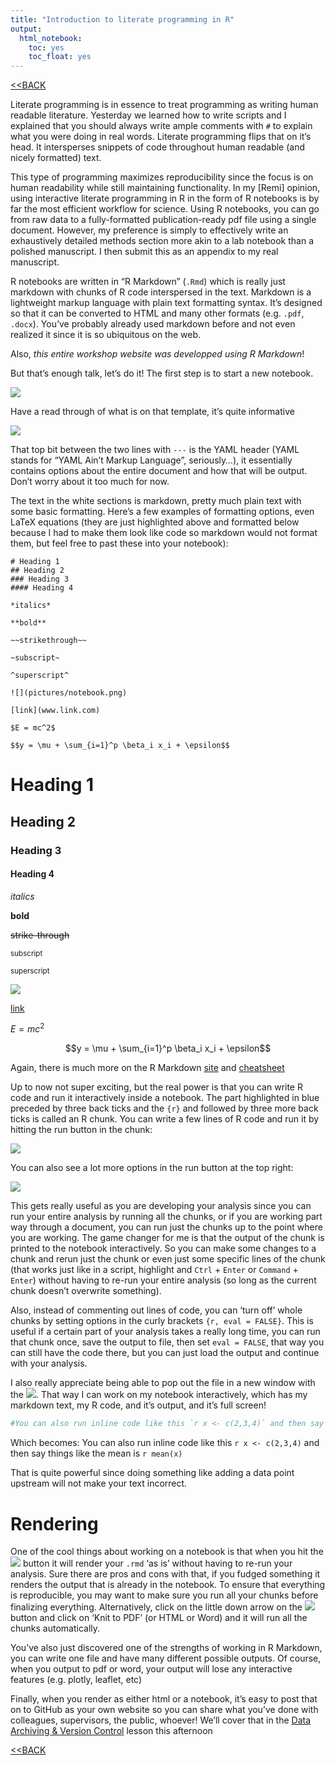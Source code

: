 ```yaml
---
title: "Introduction to literate programming in R"
output:
  html_notebook:
    toc: yes
    toc_float: yes
---
```

[<<BACK](https://remi-daigle.github.io/2017-CHONe-Data/)

Literate programming is in essence to treat programming as writing human readable literature. Yesterday we learned how to write scripts and I explained that you should always write ample comments with `#` to explain what you were doing in real words. Literate programming flips that on it's head. It intersperses snippets of code throughout human readable (and nicely formatted) text.

This type of programming maximizes reproducibility since the focus is on human readability while still maintaining functionality. In my [Remi] opinion, using interactive literate programming in R in the form of R notebooks is by far the most efficient workflow for science. Using R notebooks, you can go from raw data to a fully-formatted publication-ready pdf file using a single document. However, my preference is simply to effectively write an exhaustively detailed methods section more akin to a lab notebook than a polished manuscript. I then submit this as an appendix to my real manuscript.

R notebooks are written in "R Markdown" (`.Rmd`) which is really just markdown with chunks of R code interspersed in the text. Markdown is a lightweight markup language with plain text formatting syntax. It's designed so that it can be converted to HTML and many other formats (e.g. `.pdf`, `.docx`). You've probably already used markdown before and not even realized it since it is so ubiquitous on the web.

Also, *this entire workshop website was developped using R Markdown*!

But that's enough talk, let's do it! The first step is to start a new notebook.

![](pictures/newnotebook.png)

Have a read through of what is on that template, it's quite informative

![](pictures/notebook.png)

That top bit between the two lines with `---` is the YAML header (YAML stands for "YAML Ain't Markup Language", seriously...), it essentially contains options about the entire document and how that will be output. Don't worry about it too much for now.

The text in the white sections is markdown, pretty much plain text with some basic formatting. Here's a few examples of formatting options, even LaTeX equations (they are just highlighted above and formatted below because I had to make them look like code so markdown would not format them, but feel free to past these into your notebook):

```
# Heading 1
## Heading 2
### Heading 3
#### Heading 4

*italics*

**bold**

~~strikethrough~~

~subscript~

^superscript^

![](pictures/notebook.png)

[link](www.link.com)

$E = mc^2$

$$y = \mu + \sum_{i=1}^p \beta_i x_i + \epsilon$$

```

# Heading 1
## Heading 2
### Heading 3
#### Heading 4

*italics*

**bold**

~~strike-through~~

~subscript~

^superscript^

![](pictures/preview.png)

[link](www.link.com)

$E = mc^2$

$$y = \mu + \sum_{i=1}^p \beta_i x_i + \epsilon$$

Again, there is much more on the R Markdown [site](http://rmarkdown.rstudio.com/lesson-1.html) and [cheatsheet](https://www.rstudio.com/wp-content/uploads/2015/02/rmarkdown-cheatsheet.pdf)

Up to now not super exciting, but the real power is that you can write R code and run it interactively inside a notebook. The part highlighted in blue preceded by three back ticks and the `{r}` and followed by three more back ticks is called an R chunk. You can write a few lines of R code and run it by hitting the run button in the chunk:

![](pictures/run.png)

You can also see a lot more options in the run button at the top right:

![](pictures/runbutton.png)

This gets really useful as you are developing your analysis since you can run your entire analysis by running all the chunks, or if you are working part way through a document, you can run just the chunks up to the point where you are working. The game changer for me is that the output of the chunk is printed to the notebook interactively. So you can make some changes to a chunk and rerun just the chunk or even just some specific lines of the chunk (that works just like in a script, highlight and `Ctrl` + `Enter` or `Command` + `Enter`) without having to re-run your entire analysis (so long as the current chunk doesn't overwrite something).

Also, instead of commenting out lines of code, you can 'turn off' whole chunks by setting options in the curly brackets `{r, eval = FALSE}`. This is useful if a certain part of your analysis takes a really long time, you can run that chunk once, save the output to file, then set `eval = FALSE`, that way you can still have the code there, but you can just load the output and continue with your analysis.

I also really appreciate being able to pop out the file in a new window with the ![](pictures/popout.png). That way I can work on my notebook interactively, which has my markdown text, my R code, and it's output, and it's full screen!

```r
#You can also run inline code like this `r x <- c(2,3,4)` and then say things like the mean is `r mean(x)`
```
 Which becomes:
You can also run inline code like this `r x <- c(2,3,4)` and then say things like the mean is `r mean(x)`

That is quite powerful since doing something like adding a data point upstream will not make your text incorrect. 

# Rendering

One of the cool things about working on a notebook is that when you hit the ![](pictures/preview.png) button it will render your `.rmd` 'as is' without having to re-run your analysis. Sure there are pros and cons with that, if you fudged something it renders the output that is already in the notebook. To ensure that everything is reproducible, you may want to make sure you run all your chunks before finalizing everything. Alternatively, click on the little down arrow on the ![](pictures/preview.png) button and click on 'Knit to PDF' (or HTML or Word) and it will run all the chunks automatically. 

You've also just discovered one of the strengths of working in R Markdown, you can write one file and have many different possible outputs. Of course, when you output to pdf or word, your output will lose any interactive features (e.g. plotly, leaflet, etc)

Finally, when you render as either html or a notebook, it's easy to post that on to GitHub as your own website so you can share what you've done with colleagues, supervisors, the public, whoever! We'll cover that in the [Data Archiving & Version Control](https://remi-daigle.github.io/2017-CHONe-Data/versioncontrol.nb.html) lesson this afternoon

[<<BACK](https://remi-daigle.github.io/2017-CHONe-Data/)
